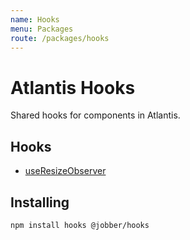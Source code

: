 ```yaml
---
name: Hooks
menu: Packages
route: /packages/hooks
---
```


# Atlantis Hooks

Shared hooks for components in Atlantis.

## Hooks

- [useResizeObserver](/hooks/use-resize-observer)

## Installing

`npm install hooks @jobber/hooks`
